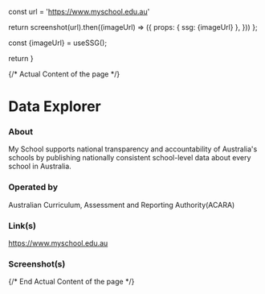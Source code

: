 
const url = 'https://www.myschool.edu.au'

return screenshot(url).then((imageUrl) => ({
props: { ssg: {imageUrl} },
}))
};

const {imageUrl} = useSSG();

return <ScreenshotImage imageUrl={imageUrl}/>
}

{/* Actual Content of the page */}

# Data Explorer

### About

My School supports national transparency and accountability of Australia's schools by publishing nationally consistent school-level data about every school in Australia.

### Operated by

Australian Curriculum, Assessment and Reporting Authority(ACARA)

### Link(s)

https://www.myschool.edu.au

### Screenshot(s)

<Screenshot />

{/* End Actual Content of the page */}
